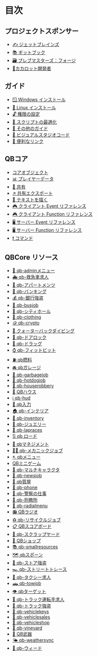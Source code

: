# 目次

## プロジェクトスポンサー

* [✍️ ジェットブレインズ](README.md)
* [📚 ギットブック](project-sponsors/gitbook.md)
* [🗃️ プレブマスターズ：フォージ](project-sponsors/pleb-masters-forge.md)
* [🎥カカロット開発者](project-sponsors/kakarotdevs.md)

## ガイド

* [🪟 Windows インストール](guides/windows-installation.md)
* [🐧 Linux インストール](guides/linux-installation.md)
* [🔓 権限の設定](guides/setting-permissions.md)
* [🚀 スクリプトの最適化](guides/script-optimization.md)
* [📑 その他のガイド](guides/miscellaneous-guides.md)
* [📝 ビジュアルスタジオコード](guides/visual-studio-code.md)
* [🔗 便利なリンク](guides/useful-links.md)

## QBコア

* [コアオブジェクト](qb-core/core-object.md)
* [📊 プレイヤーデータ](qb-core/player-data.md)
* [📜 共有](qb-core/shared.md)
* [↗️ 共有エクスポート](qb-core/shared-exports.md)
* [💬 テキストを描く](qb-core/drawtext.md)
* [🎮 クライアント Event リファレンス](qb-core/client-event-reference.md)
* [🎮 クライアント Function リファレンス](qb-core/client-function-reference.md)
* [🖥️ サーバー Event リファレンス](qb-core/server-event-reference.md)
* [🖥️ サーバー Function リファレンス](qb-core/server-function-reference.md)
* [❗ コマンド](qb-core/commands.md)

## QBCore リソース

* [🔧 qb-adminメニュー](qbcore-resources/qb-adminmenu.md)
* [🚑 qb-救急車求人](qbcore-resources/qb-ambulancejob.md)
* [🏨 qb-アパートメンツ](qbcore-resources/qb-apartments.md)
* [🏦 qb-バンキング](qbcore-resources/qb-banking.md)
* [💰 qb-銀行強盗](qbcore-resources/qb-bankrobbery.md)
* [🚌 qb-busjob](qbcore-resources/qb-busjob.md)
* [🏢 qb-シティホール](qbcore-resources/qb-cityhall.md)
* [👕 qb-clothing](qbcore-resources/qb-clothing.md)
* [🪙 qb-crypto](qbcore-resources/qb-crypto.md)
* [🤿 クォーターバックダイビング](qbcore-resources/qb-diving.md)
* [🚪 qb-ドアロック](qbcore-resources/qb-doorlock.md)
* [💊 qb-ドラッグ](qbcore-resources/qb-drugs.md)
* [⌚ qb-フィットビット](qbcore-resources/qb-fitbit.md)
* [⛽ qb燃料](qbcore-resources/qb-fuel.md)
* [🚘 qbガレージ](qbcore-resources/qb-garages.md)
* [🚛 qb-garbagejob](qbcore-resources/qb-garbagejob.md)
* [🌭 qb-hotdogjob](qbcore-resources/qb-hotdogjob.md)
* [🔫 qb-houserobbery](qbcore-resources/qb-houserobbery.md)
* [🏡 QBハウス](qbcore-resources/qb-houses.md)
* [ℹ️ qb-hud](qbcore-resources/qb-hud.md)
* [📝 qb入力](qbcore-resources/qb-input.md)
* [🏠 qb-インテリア](qbcore-resources/qb-interior.md)
* [🎒 qb-inventory](qbcore-resources/qb-inventory.md)
* [💎 qb-ジュエリー](qbcore-resources/qb-jewelry.md)
* [🏁 qb-lapraces](qbcore-resources/qb-lapraces.md)
* [🔃 qb ロード](qbcore-resources/qb-loading.md)
* [👔 qbマネジメント](qbcore-resources/qb-management.md)
* [🧑‍🔧 qb-メカニックジョブ](qbcore-resources/qb-mechanicjob.md)
* [↖️ qbメニュー](qbcore-resources/qb-menu.md)
* [QBミニゲーム](qbcore-resources/qb-minigames.md)
* [🙋 qb-マルチキャラクタ](qbcore-resources/qb-multicharacter.md)
* [📰 qb-newsjob](qbcore-resources/qb-newsjob.md)
* [🤑 qb質屋](qbcore-resources/qb-pawnshop.md)
* [📱 qb-phone](qbcore-resources/qb-phone.md)
* [👮 qb-警察の仕事](qbcore-resources/qb-policejob.md)
* [🔐 qb-刑務所](qbcore-resources/qb-prison.md)
* [🔄 qb-radialmenu](qbcore-resources/qb-radialmenu.md)
* [📻 QBラジオ](qbcore-resources/qb-radio.md)
* [♻️ qb-リサイクルジョブ](qbcore-resources/qb-recyclejob.md)
* [📋 QBスコアボード](qbcore-resources/qb-scoreboard.md)
* [🔋 qb-スクラップヤード](qbcore-resources/qb-scrapyard.md)
* [🏪 QBショップ](qbcore-resources/qb-shops.md)
* [📚 qb-smallresources](qbcore-resources/qb-smallresources.md)
* [🗺️ qbスポーン](qbcore-resources/qb-spawn.md)
* [🔫 qb-ストア強盗](qbcore-resources/qb-storerobbery.md)
* [🏎️ qb-ストリートトレース](qbcore-resources/qb-streetraces.md)
* [🚕 qb-タクシー求人](qbcore-resources/qb-taxijob.md)
* [🛻 qb-towjob](qbcore-resources/qb-towjob.md)
* [👁️ qbターゲット](qbcore-resources/qb-target.md)
* [🚛 qb-トラック運転手求人](qbcore-resources/qb-truckerjob.md)
* [🔫 qb-トラック強盗](qbcore-resources/qb-truckrobbery.md)
* [🔑 qb-vehiclekeys](qbcore-resources/qb-vehiclekeys.md)
* [📄 qb-vehiclesales](qbcore-resources/qb-vehiclesales.md)
* [🚗 qb-vehicleshop](qbcore-resources/qb-vehicleshop.md)
* [🍇 qb-vineyard](qbcore-resources/qb-vineyard.md)
* [🔫 QB武器](qbcore-resources/qb-weapons.md)
* [🌤️ qb-weathersync](qbcore-resources/qb-weathersync.md)
* [🌿 qb-ウィード](qbcore-resources/qb-weed.md)
